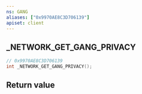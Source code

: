 ```yaml
---
ns: GANG
aliases: ["0x9970AE8C3D706139"]
apiset: client
---
```

## _NETWORK_GET_GANG_PRIVACY

```c
// 0x9970AE8C3D706139
int _NETWORK_GET_GANG_PRIVACY();
```



## Return value